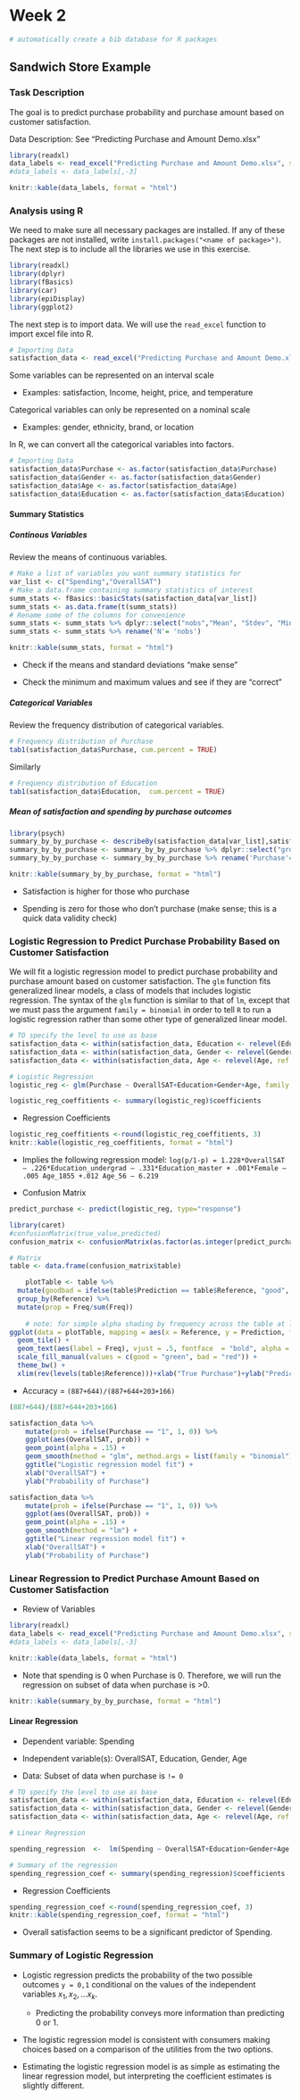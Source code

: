 # Week 2
```r
# automatically create a bib database for R packages
```

## Sandwich Store Example
### Task Description

The goal is to predict purchase probability and purchase amount based on customer satisfaction. 

Data Description: See “Predicting Purchase and Amount Demo.xlsx”

```r
library(readxl)
data_labels <- read_excel("Predicting Purchase and Amount Demo.xlsx", sheet = "Data Codebook")
#data_labels <- data_labels[,-3]

knitr::kable(data_labels, format = "html")
```
### Analysis using R
We need to make sure all necessary packages are installed.  If any of these packages are not installed, write `install.packages("<name of package>")`. The next step is to include all the libraries we use in this exercise. 
```r
library(readxl)
library(dplyr)
library(fBasics)
library(car)
library(epiDisplay)
library(ggplot2)
```
The next step is to import data. We will use the `read_excel` function to import excel file into R.

```r
# Importing Data
satisfaction_data <- read_excel("Predicting Purchase and Amount Demo.xlsx")
```
Some variables can be represented on an interval scale

  - Examples: satisfaction, Income, height, price, and temperature
  
Categorical variables can only be represented on a nominal scale
  
   - Examples: gender, ethnicity, brand, or location

In R, we can convert all the categorical variables into factors.
```r
# Importing Data
satisfaction_data$Purchase <- as.factor(satisfaction_data$Purchase)
satisfaction_data$Gender <- as.factor(satisfaction_data$Gender)
satisfaction_data$Age <- as.factor(satisfaction_data$Age)
satisfaction_data$Education <- as.factor(satisfaction_data$Education)
```

#### Summary Statistics 

##### Continous Variables

Review the means of continuous variables.

```r
# Make a list of variables you want summary statistics for
var_list <- c("Spending","OverallSAT")
# Make a data.frame containing summary statistics of interest
summ_stats <- fBasics::basicStats(satisfaction_data[var_list])
summ_stats <- as.data.frame(t(summ_stats))
# Rename some of the columns for convenience
summ_stats <- summ_stats %>% dplyr::select("nobs","Mean", "Stdev", "Minimum", "Maximum")
summ_stats <- summ_stats %>% rename('N'= 'nobs')
```
```r
knitr::kable(summ_stats, format = "html")
```
- Check if the means and standard deviations “make sense”

- Check the minimum and maximum values and see if they are “correct”

##### Categorical Variables

Review the frequency distribution of categorical variables.

```r

# Frequency distribution of Purchase
tab1(satisfaction_data$Purchase, cum.percent = TRUE)

```
Similarly 
```r

# Frequency distribution of Education
tab1(satisfaction_data$Education,  cum.percent = TRUE)

```

##### Mean of satisfaction and spending by purchase outcomes

```r
library(psych)
summary_by_by_purchase <- describeBy(satisfaction_data[var_list],satisfaction_data$Purchase, mat=TRUE,digits=3) 
summary_by_by_purchase <- summary_by_by_purchase %>% dplyr::select("group1","n","mean", "sd", "min", "max")
summary_by_by_purchase <- summary_by_by_purchase %>% rename('Purchase'= 'group1', 'N' = 'n', "Stdev" ='sd')

```
```r
knitr::kable(summary_by_by_purchase, format = "html")
```
- Satisfaction is higher for those who purchase

- Spending is zero for those who don’t purchase (make sense; this is a quick data validity check)


### Logistic Regression to Predict Purchase Probability Based on Customer Satisfaction

We will fit a logistic regression model to predict purchase probability and purchase amount based on customer satisfaction. The `glm` function fits generalized linear models, a class of models that includes logistic regression. The syntax of the `glm` function is similar to that of `lm`, except that we must pass the argument `family = binomial` in order to tell `R` to run a logistic regression rather than some other type of generalized linear model.

```r

# TO specify the level to use as base
satisfaction_data <- within(satisfaction_data, Education <- relevel(Education, ref = "1"))
satisfaction_data <- within(satisfaction_data, Gender <- relevel(Gender, ref = "0"))
satisfaction_data <- within(satisfaction_data, Age <- relevel(Age, ref = "1"))

# Logistic Regression
logistic_reg <- glm(Purchase ~ OverallSAT+Education+Gender+Age, family = "binomial", data = satisfaction_data)

logistic_reg_coeffitients <- summary(logistic_reg)$coefficients
```

- Regression Coefficients

  
```r
logistic_reg_coeffitients <-round(logistic_reg_coeffitients, 3)
knitr::kable(logistic_reg_coeffitients, format = "html")
```
    
   -  Implies the following regression model: `log(p/1-p) = 1.228*OverallSAT – .226*Education_undergrad – .331*Education_master + .001*Female – .005 Age_1855 +.012 Age_56 – 6.219`
  
- Confusion Matrix

```r
predict_purchase <- predict(logistic_reg, type="response")

library(caret)
#confusionMatrix(true_value,predicted)
confusion_matrix <- confusionMatrix(as.factor(as.integer(predict_purchase  > 0.5)),satisfaction_data$Purchase)

# Matrix
table <- data.frame(confusion_matrix$table)
```

```r
    plotTable <- table %>%
  mutate(goodbad = ifelse(table$Prediction == table$Reference, "good", "bad")) %>%
  group_by(Reference) %>%
  mutate(prop = Freq/sum(Freq))
    
    # note: for simple alpha shading by frequency across the table at large, simply use "alpha = Freq" in place of "alpha = prop" when setting up the ggplot call above, e.g.,
ggplot(data = plotTable, mapping = aes(x = Reference, y = Prediction, fill = goodbad, alpha = Freq)) +
  geom_tile() +
  geom_text(aes(label = Freq), vjust = .5, fontface  = "bold", alpha = 1) +
  scale_fill_manual(values = c(good = "green", bad = "red")) +
  theme_bw() +
  xlim(rev(levels(table$Reference)))+xlab("True Purchase")+ylab("Predicted Purchase")
```

- Accuracy = `(887+644)/(887+644+203+166)`
```r
(887+644)/(887+644+203+166)
```

```r
satisfaction_data %>%
    mutate(prob = ifelse(Purchase == "1", 1, 0)) %>%
    ggplot(aes(OverallSAT, prob)) +
    geom_point(alpha = .15) +
    geom_smooth(method = "glm", method.args = list(family = "binomial")) +
    ggtitle("Logistic regression model fit") +
    xlab("OverallSAT") +
    ylab("Probability of Purchase")
```
```r
satisfaction_data %>%
    mutate(prob = ifelse(Purchase == "1", 1, 0)) %>%
    ggplot(aes(OverallSAT, prob)) +
    geom_point(alpha = .15) +
    geom_smooth(method = "lm") +
    ggtitle("Linear regression model fit") +
    xlab("OverallSAT") +
    ylab("Probability of Purchase")
```


### Linear Regression to Predict Purchase Amount Based on Customer Satisfaction

- Review of Variables
```r
library(readxl)
data_labels <- read_excel("Predicting Purchase and Amount Demo.xlsx", sheet = "Data Codebook")
#data_labels <- data_labels[,-3]

knitr::kable(data_labels, format = "html")
```

- Note that spending is 0 when Purchase is 0. Therefore, we will run the regression on subset of data when purchase is >0.

```r
knitr::kable(summary_by_by_purchase, format = "html")
```

#### Linear Regression

-  Dependent variable: Spending

-  Independent variable(s): OverallSAT, Education, Gender, Age

- Data: Subset of data when purchase is `!= 0`

```r
# TO specify the level to use as base
satisfaction_data <- within(satisfaction_data, Education <- relevel(Education, ref = "1"))
satisfaction_data <- within(satisfaction_data, Gender <- relevel(Gender, ref = "0"))
satisfaction_data <- within(satisfaction_data, Age <- relevel(Age, ref = "1"))

# Linear Regression

spending_regression  <-  lm(Spending ~ OverallSAT+Education+Gender+Age , data=subset(satisfaction_data,Purchase!=0)) 

# Summary of the regression
spending_regression_coef <- summary(spending_regression)$coefficients

```
- Regression Coefficients

  
```r
spending_regression_coef <-round(spending_regression_coef, 3)
knitr::kable(spending_regression_coef, format = "html")
```

- Overall satisfaction seems to be a significant predictor of Spending.

### Summary of Logistic Regression

- Logistic regression predicts the probability of the two possible outcomes `y = 0,1` conditional on the values of the independent variables $x_1, x_2, ... x_k$.
    - Predicting the probability conveys more information than predicting 0 or 1.
    
- The logistic regression model is consistent with consumers making choices based on a comparison of the utilities from the two options.

- Estimating the logistic regression model is as simple as estimating the linear regression model, but interpreting the coefficient estimates is slightly different.


